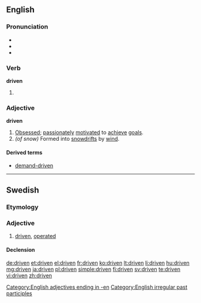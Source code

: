 ==English==

===Pronunciation===
* {{IPA|/ˈdrɪvən/}}
* {{audio|en-us-driven.ogg|Audio (US)}}
* {{rhymes|ɪvən}}

===Verb===
'''driven'''

# {{past participle of|drive}}

===Adjective===
'''driven'''

# [[obsessed|Obsessed]]; [[passionate]]ly [[motivate]]d to [[achieve]] [[goal]]s.
# ''(of snow)'' Formed into [[snowdrift]]s by [[wind]].

====Derived terms====
* [[demand-driven]]

[[Category:English adjectives ending in -en]]
[[Category:English irregular past participles]]

----

==Swedish==

===Etymology===
{{sv-verb-form-pastpart|driva}}

===Adjective===
{{infl|sv|adjective}}

# [[#English|driven]], [[operated]]

====Declension====
{{sv-adj-pastpart|en-stem=driv}}

[[de:driven]]
[[et:driven]]
[[el:driven]]
[[fr:driven]]
[[ko:driven]]
[[lt:driven]]
[[li:driven]]
[[hu:driven]]
[[mg:driven]]
[[ja:driven]]
[[pl:driven]]
[[simple:driven]]
[[fi:driven]]
[[sv:driven]]
[[te:driven]]
[[vi:driven]]
[[zh:driven]]
